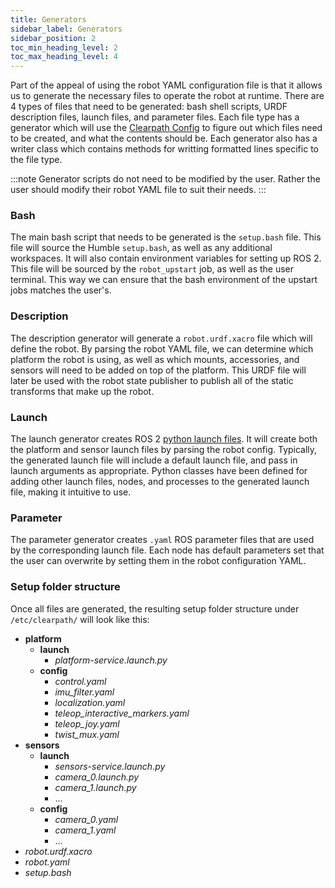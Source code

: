 ```yaml
---
title: Generators
sidebar_label: Generators
sidebar_position: 2
toc_min_heading_level: 2
toc_max_heading_level: 4
---
```


Part of the appeal of using the robot YAML configuration file is that it allows us to generate the necessary files
to operate the robot at runtime. There are 4 types of files that need to be generated: bash shell scripts, URDF description files,
launch files, and parameter files. Each file type has a generator which will use the [Clearpath Config](../../ros#terminology) to figure out which files need to
be created, and what the contents should be. Each generator also has a writer class which contains methods for writting formatted
lines specific to the file type.

:::note
Generator scripts do not need to be modified by the user. Rather the user should modify their robot YAML file to suit their needs.
:::

### Bash

The main bash script that needs to be generated is the `setup.bash` file. This file will source the Humble `setup.bash`, as well as any
additional workspaces. It will also contain environment variables for setting up ROS 2. This file will be sourced by the `robot_upstart` job, as well
as the user terminal. This way we can ensure that the bash environment of the upstart jobs matches the user's.

### Description

The description generator will generate a `robot.urdf.xacro` file which will define the robot. By parsing the robot YAML file, we can determine which
platform the robot is using, as well as which mounts, accessories, and sensors will need to be added on top of the platform. This URDF file will later
be used with the robot state publisher to publish all of the static transforms that make up the robot.

### Launch

The launch generator creates ROS 2 [python launch files](https://docs.ros.org/en/humble/Tutorials/Intermediate/Launch/Creating-Launch-Files.html). It will create both the platform and sensor launch files by parsing the robot config. Typically, the generated launch file will include a default launch file, and pass in launch arguments as appropriate. Python classes have been defined for adding other launch files, nodes, and processes to the generated launch file, making it intuitive to use.

### Parameter

The parameter generator creates `.yaml` ROS parameter files that are used by the corresponding launch file. Each node has default parameters set that the user can overwrite by setting them in the robot configuration YAML.

### Setup folder structure

Once all files are generated, the resulting setup folder structure under `/etc/clearpath/` will look like this:

- **platform**
  - **launch**
    - _platform-service.launch.py_
  - **config**
    - _control.yaml_
    - _imu_filter.yaml_
    - _localization.yaml_
    - _teleop_interactive_markers.yaml_
    - _teleop_joy.yaml_
    - _twist_mux.yaml_
- **sensors**
  - **launch**
    - _sensors-service.launch.py_
    - _camera_0.launch.py_
    - _camera_1.launch.py_
    - ...
  - **config**
    - _camera_0.yaml_
    - _camera_1.yaml_
    - ...
- _robot.urdf.xacro_
- _robot.yaml_
- _setup.bash_
